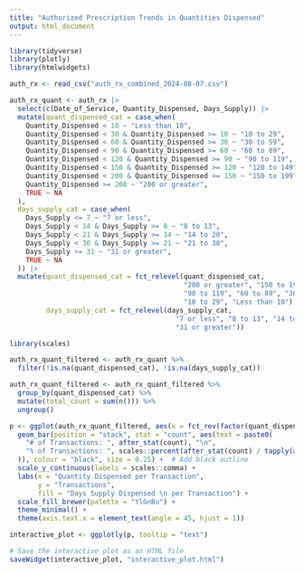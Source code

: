 ```yaml
---
title: "Authorized Prescription Trends in Quantities Dispensed"
output: html_document
---
```


```r
library(tidyverse)
library(plotly)
library(htmlwidgets)

auth_rx <- read_csv("auth_rx_combined_2024-08-07.csv")
```

```r
auth_rx_quant <- auth_rx |> 
  select(c(Date_of_Service, Quantity_Dispensed, Days_Supply)) |> 
  mutate(quant_dispensed_cat = case_when(
    Quantity_Dispensed < 10 ~ "Less than 10",
    Quantity_Dispensed < 30 & Quantity_Dispensed >= 10 ~ "10 to 29",
    Quantity_Dispensed < 60 & Quantity_Dispensed >= 30 ~ "30 to 59",
    Quantity_Dispensed < 90 & Quantity_Dispensed >= 60 ~ "60 to 89",
    Quantity_Dispensed < 120 & Quantity_Dispensed >= 90 ~ "90 to 119",
    Quantity_Dispensed < 150 & Quantity_Dispensed >= 120 ~ "120 to 149",
    Quantity_Dispensed < 200 & Quantity_Dispensed >= 150 ~ "150 to 199",
    Quantity_Dispensed >= 200 ~ "200 or greater",
    TRUE ~ NA
  ),
  days_supply_cat = case_when(
    Days_Supply <= 7 ~ "7 or less",
    Days_Supply < 14 & Days_Supply >= 8 ~ "8 to 13",
    Days_Supply < 21 & Days_Supply >= 14 ~ "14 to 20",
    Days_Supply < 30 & Days_Supply >= 21 ~ "21 to 30",
    Days_Supply >= 31 ~ "31 or greater",
    TRUE ~ NA
  )) |> 
  mutate(quant_dispensed_cat = fct_relevel(quant_dispensed_cat, 
                                           "200 or greater", "150 to 199", "120 to 149", 
                                           "90 to 119", "60 to 89", "30 to 59", 
                                           "10 to 29", "Less than 10"),
         days_supply_cat = fct_relevel(days_supply_cat,
                                         "7 or less", "8 to 13", "14 to 20", "21 to 30", 
                                         "31 or greater"))
```

```r
library(scales)

auth_rx_quant_filtered <- auth_rx_quant %>%
  filter(!is.na(quant_dispensed_cat), !is.na(days_supply_cat))

auth_rx_quant_filtered <- auth_rx_quant_filtered %>%
  group_by(quant_dispensed_cat) %>%
  mutate(total_count = sum(n())) %>%
  ungroup()

p <- ggplot(auth_rx_quant_filtered, aes(x = fct_rev(factor(quant_dispensed_cat)), fill = days_supply_cat)) +
  geom_bar(position = "stack", stat = "count", aes(text = paste0(
    "# of Transactions: ", after_stat(count), "\n",
    "% of Transactions: ", scales::percent(after_stat(count) / tapply(after_stat(count), after_stat(x), sum)[after_stat(x)], accuracy = 1)
  )), colour = "black", size = 0.25) +  # Add black outline
  scale_y_continuous(labels = scales::comma) +  
  labs(x = "Quantity Dispensed per Transaction", 
       y = "Transactions", 
       fill = "Days Supply Dispensed \n per Transaction") +
  scale_fill_brewer(palette = "YlGnBu") + 
  theme_minimal() +
  theme(axis.text.x = element_text(angle = 45, hjust = 1))

interactive_plot <- ggplotly(p, tooltip = "text")

# Save the interactive plot as an HTML file
saveWidget(interactive_plot, "interactive_plot.html")
```

